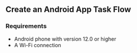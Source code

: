 ## Create an Android App Task Flow

### Requirements

- Android phone with version 12.0 or higher
- A Wi-Fi connection